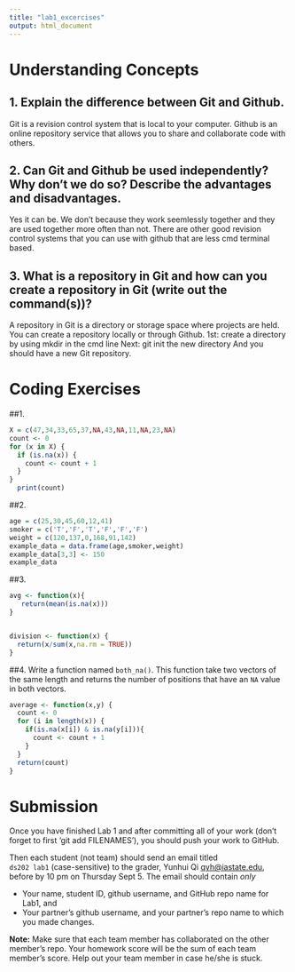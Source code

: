 ```yaml
---
title: "lab1_excercises"
output: html_document
---
```


# Understanding Concepts 

## 1. Explain the difference between Git and Github.

Git is a revision control system that is local to your computer. Github is an online repository service that allows you to share and collaborate code with others.
  
## 2. Can Git and Github be used independently? Why don't we do so? Describe the advantages and disadvantages.

Yes it can be. We don't because they work seemlessly together and they are used together more often than not. There are other good revision control systems that you can use with github that are less cmd terminal based. 

## 3. What is a repository in Git and how can you create a repository in Git (write out the command(s))? 
 
A repository in Git is a directory or storage space where projects are held. You can create a repository locally or through Github.
1st: create a directory by using mkdir in the cmd line 
Next: git init the new directory
And you should have a new Git repository.


# Coding Exercises 

##1. 
```r
X = c(47,34,33,65,37,NA,43,NA,11,NA,23,NA)
count <- 0
for (x in X) {
  if (is.na(x)) {
    count <- count + 1
  }
}
  print(count)
```

##2.

```r
age = c(25,30,45,60,12,41)
smoker = c('T','F','T','F','F','F')
weight = c(120,137,0,168,91,142)
example_data = data.frame(age,smoker,weight)
example_data[3,3] <- 150
example_data
```

##3. 
```r

avg <- function(x){
   return(mean(is.na(x)))
}


division <- function(x) {
  return(x/sum(x,na.rm = TRUE))
}
```
  
##4. Write a function named `both_na()`. This function take two vectors of the same length and returns the number of positions that have an `NA` value in both vectors. 
```r
average <- function(x,y) {
  count <- 0
  for (i in length(x)) {
    if(is.na(x[i]) & is.na(y[i])){
      count <- count + 1
    }
  }
  return(count)
}
```
# Submission 

Once you have finished Lab 1 and after committing all of your work (don't forget to first 'git add FILENAMES'), you should  push your work to GitHub. 

Then each student (not team) should send an email titled  
`ds202 lab1` (case-sensitive) to the grader, Yunhui Qi <qyh@iastate.edu>, before by 10 pm on Thursday Sept 5. The email should contain *only* 

- Your name, student ID, github username, and GitHub repo name for Lab1, and 
- Your partner's github username, and your partner's repo name to which you made changes. 

**Note:**
Make sure that each team member has collaborated on the other member's repo. Your homework score will be the sum of each team member's score. Help out your team member in case he/she is stuck. 
